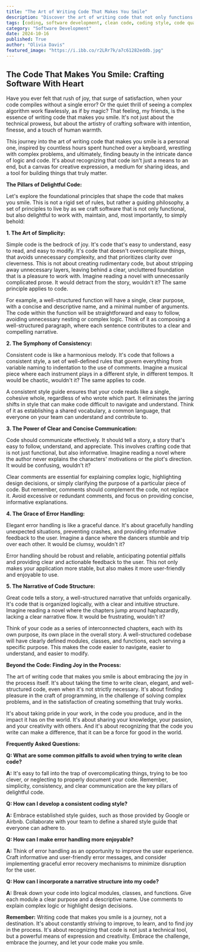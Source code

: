 ```yaml
---
title: "The Art of Writing Code That Makes You Smile"
description: "Discover the art of writing code that not only functions well but also brings joy to the development process. This blog post explores five key principles for crafting simple, consistent, communicative, and elegant code, emphasizing the importance of structure and error handling."
tags: [coding, software development, clean code, coding style, code quality, programming principles, error handling, code structure, developer experience, coding best practices]
category: "Software Development"
date: 2024-10-16
published: True
author: "Olivia Davis"
featured_image: "https://i.ibb.co/r2LRr7k/a7c61282eddb.jpg"
---
```


## The Code That Makes You Smile: Crafting Software With Heart

Have you ever felt that rush of joy, that surge of satisfaction, when your code compiles without a single error? Or the quiet thrill of seeing a complex algorithm work flawlessly, as if by magic? That feeling, my friends, is the essence of writing code that makes you smile. It's not just about the technical prowess, but about the artistry of crafting software with intention, finesse, and a touch of human warmth. 

This journey into the art of writing code that makes you smile is a personal one, inspired by countless hours spent hunched over a keyboard, wrestling with complex problems, and ultimately, finding beauty in the intricate dance of logic and code. It's about recognizing that code isn't just a means to an end, but a canvas for creative expression, a medium for sharing ideas, and a tool for building things that truly matter.

**The Pillars of Delightful Code:**

Let's explore the foundational principles that shape the code that makes you smile. This is not a rigid set of rules, but rather a guiding philosophy, a set of principles to live by as we craft software that is not only functional, but also delightful to work with, maintain, and, most importantly, to simply behold:

**1. The Art of Simplicity:**

Simple code is the bedrock of joy. It's code that's easy to understand, easy to read, and easy to modify. It's code that doesn't overcomplicate things, that avoids unnecessary complexity, and that prioritizes clarity over cleverness. This is not about creating rudimentary code, but about stripping away unnecessary layers, leaving behind a clear, uncluttered foundation that is a pleasure to work with. Imagine reading a novel with unnecessarily complicated prose. It would detract from the story, wouldn't it? The same principle applies to code. 

For example, a well-structured function will have a single, clear purpose, with a concise and descriptive name, and a minimal number of arguments. The code within the function will be straightforward and easy to follow, avoiding unnecessary nesting or complex logic.  Think of it as composing a well-structured paragraph, where each sentence contributes to a clear and compelling narrative. 

**2. The Symphony of Consistency:**

Consistent code is like a harmonious melody. It's code that follows a consistent style, a set of well-defined rules that govern everything from variable naming to indentation to the use of comments.  Imagine a musical piece where each instrument plays in a different style, in different tempos. It would be chaotic, wouldn't it? The same applies to code.  

A consistent style guide ensures that your code reads like a single, cohesive whole, regardless of who wrote which part. It eliminates the jarring shifts in style that can make code difficult to navigate and understand.  Think of it as establishing a shared vocabulary, a common language, that everyone on your team can understand and contribute to. 

**3. The Power of Clear and Concise Communication:**

Code should communicate effectively. It should tell a story, a story that's easy to follow, understand, and appreciate.  This involves crafting code that is not just functional, but also informative.  Imagine reading a novel where the author never explains the characters' motivations or the plot's direction. It would be confusing, wouldn't it?

Clear comments are essential for explaining complex logic, highlighting design decisions, or simply clarifying the purpose of a particular piece of code.  But remember, comments should complement the code, not replace it. Avoid excessive or redundant comments, and focus on providing concise, informative explanations. 

**4. The Grace of Error Handling:**

Elegant error handling is like a graceful dance. It's about gracefully handling unexpected situations, preventing crashes, and providing informative feedback to the user.  Imagine a dance where the dancers stumble and trip over each other. It would be clumsy, wouldn't it?

Error handling should be robust and reliable, anticipating potential pitfalls and providing clear and actionable feedback to the user. This not only makes your application more stable, but also makes it more user-friendly and enjoyable to use. 

**5. The Narrative of Code Structure:**

Great code tells a story, a well-structured narrative that unfolds organically. It's code that is organized logically, with a clear and intuitive structure.  Imagine reading a novel where the chapters jump around haphazardly, lacking a clear narrative flow. It would be frustrating, wouldn't it? 

Think of your code as a series of interconnected chapters, each with its own purpose, its own place in the overall story.  A well-structured codebase will have clearly defined modules, classes, and functions, each serving a specific purpose. This makes the code easier to navigate, easier to understand, and easier to modify. 

**Beyond the Code: Finding Joy in the Process:**

The art of writing code that makes you smile is about embracing the joy in the process itself. It's about taking the time to write clean, elegant, and well-structured code, even when it's not strictly necessary. It's about finding pleasure in the craft of programming, in the challenge of solving complex problems, and in the satisfaction of creating something that truly works.

It's about taking pride in your work, in the code you produce, and in the impact it has on the world. It's about sharing your knowledge, your passion, and your creativity with others. And it's about recognizing that the code you write can make a difference, that it can be a force for good in the world.

**Frequently Asked Questions:**

**Q: What are some common pitfalls to avoid when trying to write clean code?**

**A:** It's easy to fall into the trap of overcomplicating things, trying to be too clever, or neglecting to properly document your code.  Remember, simplicity, consistency, and clear communication are the key pillars of delightful code.

**Q: How can I develop a consistent coding style?**

**A:** Embrace established style guides, such as those provided by Google or Airbnb.  Collaborate with your team to define a shared style guide that everyone can adhere to. 

**Q: How can I make error handling more enjoyable?**

**A:** Think of error handling as an opportunity to improve the user experience.  Craft informative and user-friendly error messages, and consider implementing graceful error recovery mechanisms to minimize disruption for the user. 

**Q: How can I incorporate a narrative structure into my code?**

**A:** Break down your code into logical modules, classes, and functions.  Give each module a clear purpose and a descriptive name.  Use comments to explain complex logic or highlight design decisions. 

**Remember:** Writing code that makes you smile is a journey, not a destination. It's about constantly striving to improve, to learn, and to find joy in the process. It's about recognizing that code is not just a technical tool, but a powerful means of expression and creativity.  Embrace the challenge, embrace the journey, and let your code make you smile.